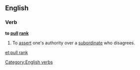 ==English==

===Verb===
'''to [[pull]] [[rank]]'''

# {{idiom}} To [[assert]] one's authority over a [[subordinate]] who disagrees.

[[Category:English verbs]]

[[et:pull rank]]